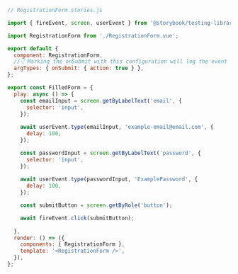 ```js
// RegistrationForm.stories.js

import { fireEvent, screen, userEvent } from '@storybook/testing-library';

import RegistrationForm from './RegistrationForm.vue';

export default {
  component: RegistrationForm,
  //👇 Marking the onSubmit with this configuration will log the event in the Actions panel
  argTypes: { onSubmit: { action: true } },
};

export const FilledForm = {
  play: async () => {
    const emailInput = screen.getByLabelText('email', {
      selector: 'input',
    });
   
    await userEvent.type(emailInput, 'example-email@email.com', {
      delay: 100,
    });

    const passwordInput = screen.getByLabelText('password', {
      selector: 'input',
    });
    
    await userEvent.type(passwordInput, 'ExamplePassword', {
      delay: 100,
    });

    const submitButton = screen.getByRole('button');

    await fireEvent.click(submitButton);
    
  },
  render: () => ({
    components: { RegistrationForm },
    template: '<RegistrationForm />',
  }),
};
```